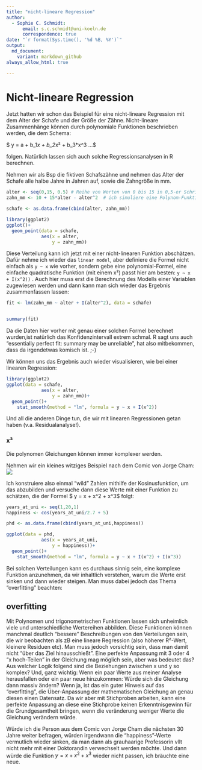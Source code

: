 ```yaml
---
title: "nicht-lineare Regression"
author:
  - Sophie C. Schmidt:
      email: s.c.schmidt@uni-koeln.de
      correspondence: true
date: "`r format(Sys.time(), '%d %B, %Y')`"
output:
  md_document:
    variant: markdown_github
always_allow_html: true

---
```


# Nicht-lineare Regression

Jetzt hatten wir schon das Beispiel für eine nicht-lineare Regression mit dem Alter der Schafe und der Größe der Zähne. Nicht-lineare Zusammenhänge können durch polynomiale Funktionen beschrieben werden, die dem Schema:

$ y = a + b_1*x + b_2*x² + b_3*x^3 ...$

folgen. Natürlich lassen sich auch solche Regressionsanalysen in R berechnen.


Nehmen wir als Bsp die fiktiven Schafszähne und nehmen das Alter der Schafe alle halbe Jahre in Jahren auf, sowie die Zahngröße in mm. 

```r
alter <- seq(0,15, 0.5) # Reihe von Werten von 0 bis 15 in 0,5-er Schritten
zahn_mm <- 10 + 15*alter - alter^2  # ich simuliere eine Polynom-Funktion für die Abfolge von mm Angaben

schafe <- as.data.frame(cbind(alter, zahn_mm))

library(ggplot2)
ggplot()+
  geom_point(data = schafe,
             aes(x = alter,
                 y = zahn_mm))


```

Diese Verteilung kann ich jetzt mit einer nicht-linearen Funktion abschätzen. Dafür nehme ich wieder das `linear model`, aber definiere die Formel nicht einfach als `y ~ x`  wie vorher, sondern gebe eine polynomial-Formel, eine einfache quadratische Funktion (mit einem x²) passt hier am besten: `y ~ x + I(x^2))` . Auch hier muss erst die Berechnung des Modells einer Variablen zugewiesen werden und dann kann man sich wieder das Ergebnis zusammenfassen lassen:

```r
fit <- lm(zahn_mm ~ alter + I(alter^2), data = schafe) 


summary(fit)

```

Da die Daten hier vorher mit genau einer solchen Formel berechnet wurden,ist natürlich das Konfidenzintervall extrem schmal. R sagt uns auch "essentially perfect fit: summary may be unreliable", hat also mitbekommen, dass da irgendetwas komisch ist. ;-)

Wir können uns das Ergebnis auch wieder visualisieren, wie bei einer linearen Regression: 

```r

library(ggplot2)
ggplot(data = schafe,
             aes(x = alter,
                 y = zahn_mm))+
  geom_point()+
    stat_smooth(method = "lm", formula = y ~ x + I(x^2))


```


Und all die anderen Dinge tun, die wir mit linearen Regressionen getan haben (v.a. Residualanalyse!). 

### x³

Die polynomen Gleichungen können immer komplexer werden. 

Nehmen wir ein kleines witziges Beispiel nach dem Comic von Jorge Cham:
![](http://phdcomics.com/comics/archive/phd120415s.gif)

Ich konstruiere also einmal "wild" Zahlen mithilfe der Kosinusfunktion, um das abzubilden und versuche dann diese Werte mit einer Funktion zu schätzen, die der Formel $ y = x + x^2 + x^3$ folgt:

```r
years_at_uni <- seq(1,20,1)
happiness <- cos(years_at_uni/2.7 + 5)

phd <- as.data.frame(cbind(years_at_uni,happiness))

ggplot(data = phd,
             aes(x = years_at_uni,
                 y = happiness))+
  geom_point()+
    stat_smooth(method = "lm", formula = y ~ x + I(x^2) + I(x^3))
```
Bei solchen Verteilungen kann es durchaus sinnig sein, eine komplexe Funktion anzunehmen, da wir inhaltlich verstehen, warum die Werte erst sinken und dann wieder steigen. 
Man muss dabei jedoch das Thema "overfitting" beachten:

## overfitting
Mit Polynomen und trigonometrischen Funktionen lassen sich unheimlich viele und unterschiedliche Wertereihen abbilden. Diese Funktionen können manchmal deutlich "bessere" Beschreibungen von den Verteilungen sein, die wir beobachten als zB eine lineare Regression (also höherer R²-Wert, kleinere Residuen etc). Man muss jedoch vorsichtig sein, dass man damit nicht "über das Ziel hinausschießt". Eine perfekte Anpassung mit 3 oder 4 "x hoch-Teilen" in der Gleichung mag möglich sein, aber was bedeutet das? Aus welcher Logik folgend sind die Beziehungen zwischen x und y so komplex? Und, ganz wichtig: Wenn ein paar Werte aus meiner Analyse herausfallen oder ein paar neue hinzukommen: Würde sich die Gleichung dann massiv ändern? Wenn ja, ist das ein guter Hinweis auf das "overfitting", die Über-Anpassung der mathematischen Gleichung an genau diesen einen Datensatz. Da wir aber mit Stichproben arbeiten, kann eine perfekte Anpassung an diese eine Stichprobe keinen Erkenntnisgewinn für die Grundgesamtheit bringen, wenn die veränderung weniger Werte die Gleichung verändern würde.   

Würde ich die Person aus dem Comic von Jorge Cham die nächsten 30 Jahre weiter befragen, würden irgendwann die "happiness"-Werte vermutlich wieder sinken, da man dann als grauhaarige Professorin vllt nicht mehr mit einer Doktorandin verwechselt werden möchte. Und dann würde die Funktion $y = x + x^2 + x^3$ wieder nicht passen, ich bräuchte eine neue.  
